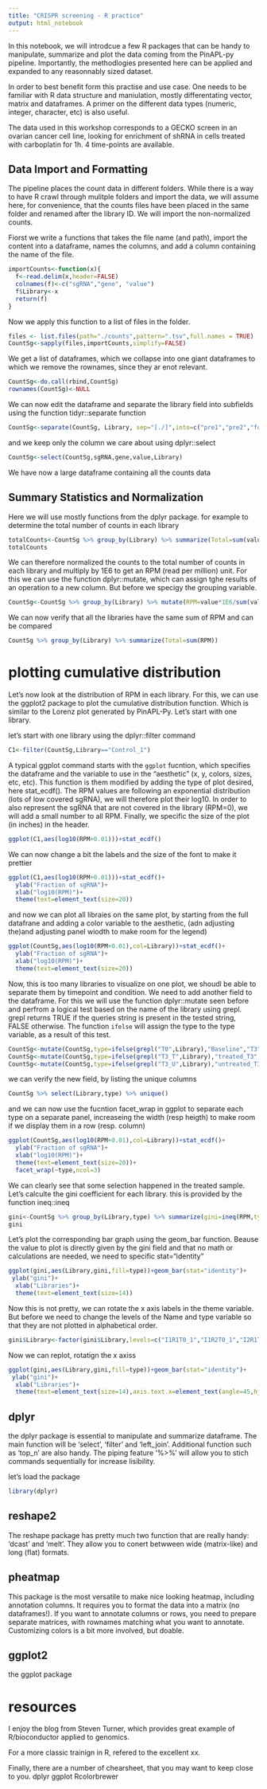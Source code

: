```yaml
---
title: "CRISPR screening - R practice"
output: html_notebook
---
```


In this notebook, we will introdcue a few R packages that can be handy to manipulate, summarize and plot the data coming from the PinAPL-py pipeline. Importantly, the methodlogies presented here can be applied and expanded to any reasonnably sized dataset. 

In order to best benefit form this practise and use case. One needs to be familiar with R data structure and maniulation, mostly differentating vector, matrix and dataframes. A primer on the different data types (numeric, integer, character, etc) is also useful. 


The data used in this workshop corresponds to a GECKO screen in an ovarian cancer cell line, looking for enrichment of shRNA in cells treated with carboplatin for 1h. 4 time-points are available. 

## Data Import and Formatting

The pipeline places the count data in different folders. While there is a way to have R crawl through mulitple folders and import the data, we will assume here, for convenience, that the counts files have been placed in the same folder and renamed after the library ID. We will import the non-normalized counts. 

Fiorst we write a functions that takes the file name (and path), import the content into a dataframe, names the columns, and add a column containing the name of the file. 
```r
importCounts<-function(x){
  f<-read.delim(x,header=FALSE)
  colnames(f)<-c("sgRNA","gene", "value")
  f$Library<-x
  return(f)
}
```
Now we apply this function to a list of files in the folder.
```r
files <- list.files(path="./counts",pattern=".tsv",full.names = TRUE)
CountSg<-sapply(files,importCounts,simplify=FALSE)

```
We get a list of dataframes, which we collapse into one giant dataframes to which we remove the rownames, since they ar enot relevant.
 
 
```r
CountSg<-do.call(rbind,CountSg)
rownames(CountSg)<-NULL
```

We can now edit the dataframe and separate the library field into subfields using the function tidyr::separate function


```r
CountSg<-separate(CountSg, Library, sep="[./]",into=c("pre1","pre2","folder","Library","ext1","ext2"),remove=TRUE)

```
and we keep only the column we care about using dplyr::select
```r
CountSg<-select(CountSg,sgRNA,gene,value,Library)
```

We have now a large dataframe containing all the counts data

## Summary Statistics and Normalization

Here we will use mostly functions from the dplyr package. for example to determine the total number of counts in each library

```r
totalCounts<-CountSg %>% group_by(Library) %>% summarize(Total=sum(value))
totalCounts
```

We can therefore normalized the counts to the total number of counts in each library and multiply by 1E6 to get an RPM (read per million) unit. For this we can use the function dplyr::mutate, which can assign tghe results of an operation to a new column. But before we specigy the grouping variable. 


```r
CountSg<-CountSg %>% group_by(Library) %>% mutate(RPM=value*1E6/sum(value))
```

We can now verify that all the libraries have the same sum of RPM and can be compared

```r
CountSg %>% group_by(Library) %>% summarize(Total=sum(RPM))
```


# plotting cumulative distribution

Let's now look at the distribution of RPM in each library. For this, we can use the ggplot2 package to plot the cumulative distribution function. Which is similar to the Lorenz plot generated by PinAPL-Py. Let's start with one library.


let's start with one library using the dplyr::filter command

```r
C1<-filter(CountSg,Library=="Control_1")
```

A typical ggplot command starts with the `ggplot` fucntion, which specifies the dataframe and the variable to use in the "aesthetic" (x, y, colors, sizes, etc, etc). This function is them modified by adding the type of plot desired, here stat_ecdf(). The RPM values are following an exponential distribution (lots of low covered sgRNA), we will therefore plot their log10. In order to also represent the sgRNA that are not covered in the library (RPM=0), we will add a small number to all RPM. Finally, we specific the size of the plot (in inches) in the header. 

```r
ggplot(C1,aes(log10(RPM+0.01)))+stat_ecdf()
```

We can now change a bit the labels and the size of the font to make it prettier

```r
ggplot(C1,aes(log10(RPM+0.01)))+stat_ecdf()+
  ylab("Fraction of sgRNA")+
  xlab("log10(RPM)")+
  theme(text=element_text(size=20))
```
 and now we can plot all libraies on the same plot, by starting from the full datafrane and adding a color variable to the aesthetic, (adn adjusting the)and adjusting panel wiodth to make room for the legend)
 
```r
ggplot(CountSg,aes(log10(RPM+0.01),col=Library))+stat_ecdf()+
  ylab("Fraction of sgRNA")+
  xlab("log10(RPM)")+
  theme(text=element_text(size=20))
```

Now, this is too many libraries to visualize on one plot, we shoudl be able to separate them by timepoint and condition. We need to add another field to the dataframe. For this we will use the function dplyr::mutate seen before and perfrom a logical test based on the name of the library using grepl. grepl returns TRUE if the queries string is present in the tested string, FALSE otherwise. The function `ifelse` will assign the type to the type variable, as a result of this test. 

```r
CountSg<-mutate(CountSg,type=ifelse(grepl("T0",Library),"Baseline","T3"))
CountSg<-mutate(CountSg,type=ifelse(grepl("T3_T",Library),"treated_T3",type))
CountSg<-mutate(CountSg,type=ifelse(grepl("T3_U",Library),"untreated_T3",type))
```
we can verify the new field, by listing the unique columns
```r
CountSg %>% select(Library,type) %>% unique()
```
 and we can now use the fucntion facet_wrap in ggplot to separate each type on a separate panel, increaseing the width (resp heigth) to make room if we display them in a row (resp. column)
 
 
```r
ggplot(CountSg,aes(log10(RPM+0.01),col=Library))+stat_ecdf()+
  ylab("Fraction of sgRNA")+
  xlab("log10(RPM)")+
  theme(text=element_text(size=20))+
  facet_wrap(~type,ncol=3)
```

We can clearly see that some selection happened in the treated sample. Let's calculte the gini coefficient for each library. this is provided by the function ineq::ineq

```r
gini<-CountSg %>% group_by(Library,type) %>% summarize(gini=ineq(RPM,type="Gini"))
gini
```

Let's plot the corresponding bar graph using the geom_bar function. Beause the value to plot is directly given by the gini field and that no math or calculations are needed, we need to specific stat="identity"

```r
ggplot(gini,aes(Library,gini,fill=type))+geom_bar(stat="identity")+
 ylab("gini")+
  xlab("Libraries")+
  theme(text=element_text(size=14))
```

Now this is not pretty, we can rotate the x axis labels in the theme variable. But before we need to change the levels of the Name and type variable so that they are not plotted in alphabetical order. 

```r
gini$Library<-factor(gini$Library,levels=c("I1R1T0_1","I1R2T0_1","I2R1T0_1","I2R2T0_1","I1R1T3_U","I1R2T3_U","I2R1T3_U","I2R2T3_U","I1R1T3_T","I1R2T3_T","I2R1T3_T","I2R2T3_T"))
```
Now we can replot, rotatign the x axiss

```r
ggplot(gini,aes(Library,gini,fill=type))+geom_bar(stat="identity")+
 ylab("gini")+
  xlab("Libraries")+
  theme(text=element_text(size=14),axis.text.x=element_text(angle=45,hjust=1))
```

## dplyr

the dplyr package is essential to manipulate and summarize dataframe. The main function will be 'select', 'filter' and 'left_join'. Additional function such as 'top_n' are also handy. The piping feature '%>%' will allow you to stich commands sequentially for increase lisibility. 

let's load the package
```r
library(dplyr)
```


## reshape2

The reshape package has pretty much two function that are really handy: 'dcast' and 'melt'. They allow you to conert betwween wide (matrix-like) and long (flat) formats. 

## pheatmap

This package is the most versatile to make nice looking heatmap, including annotation columns. It requires you to format the data into a matrix (no dataframes!). If you want to annotate columns or rows, you need to prepare separate matrices, with rownames matching what you want to annotate. Customizing colors  is a bit more involved, but doable. 

## ggplot2

the ggplot package 

# resources

I enjoy the blog from Steven Turner, which provides great example of R/bioconductor applied to genomics. 


For a more classic trainign in R, refered to the excellent xx. 

Finally, there are a number of chearsheet, that you may want to keep close to you. 
dplyr
ggplot
Rcolorbrewer

